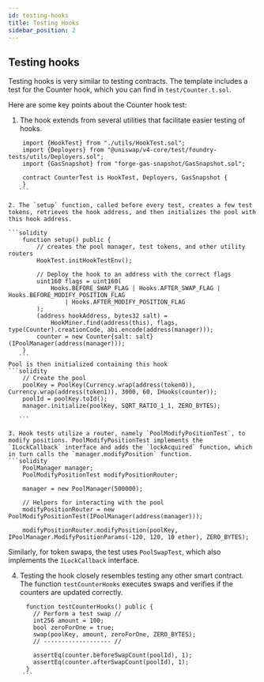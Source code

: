```yaml
---
id: testing-hooks
title: Testing Hooks
sidebar_position: 2
---
```


## Testing hooks
Testing hooks is very similar to testing contracts. The template includes a test for the Counter hook, which you can find in `test/Counter.t.sol`.

Here are some key points about the Counter hook test:
1. The hook extends from several utilities that facilitate easier testing of hooks.

 ```solidity
     import {HookTest} from "./utils/HookTest.sol";
     import {Deployers} from "@uniswap/v4-core/test/foundry-tests/utils/Deployers.sol";
     import {GasSnapshot} from "forge-gas-snapshot/GasSnapshot.sol";

     contract CounterTest is HookTest, Deployers, GasSnapshot {
     }
    ```

2. The `setup` function, called before every test, creates a few test tokens, retrieves the hook address, and then initializes the pool with this hook address.

 ```solidity
     function setup() public {
         // creates the pool manager, test tokens, and other utility routers
         HookTest.initHookTestEnv();

         // Deploy the hook to an address with the correct flags
         uint160 flags = uint160(
             Hooks.BEFORE_SWAP_FLAG | Hooks.AFTER_SWAP_FLAG | Hooks.BEFORE_MODIFY_POSITION_FLAG
                 | Hooks.AFTER_MODIFY_POSITION_FLAG
         );
         (address hookAddress, bytes32 salt) =
             HookMiner.find(address(this), flags, type(Counter).creationCode, abi.encode(address(manager)));
         counter = new Counter{salt: salt}(IPoolManager(address(manager)));
     }
    ```
Pool is then initialized containing this hook
 ```solidity
     // Create the pool
     poolKey = PoolKey(Currency.wrap(address(token0)), Currency.wrap(address(token1)), 3000, 60, IHooks(counter));
     poolId = poolKey.toId();
     manager.initialize(poolKey, SQRT_RATIO_1_1, ZERO_BYTES);

    ```

3. Hook tests utilize a router, namely `PoolModifyPositionTest`, to modify positions. PoolModifyPositionTest implements the `ILockCallback` interface and adds the `lockAcquired` function, which in turn calls the `manager.modifyPosition` function.
```solidity
     PoolManager manager;
     PoolModifyPositionTest modifyPositionRouter;

     manager = new PoolManager(500000);

     // Helpers for interacting with the pool
     modifyPositionRouter = new PoolModifyPositionTest(IPoolManager(address(manager)));

     modifyPositionRouter.modifyPosition(poolKey, IPoolManager.ModifyPositionParams(-120, 120, 10 ether), ZERO_BYTES);
   ```
Similarly, for token swaps, the test uses `PoolSwapTest`, which also implements the `ILockCallback` interface.

4. Testing the hook closely resembles testing any other smart contract. The function `testCounterHooks` executes swaps and verifies if the counters are updated correctly.

```solidity
     function testCounterHooks() public {
       // Perform a test swap //
       int256 amount = 100;
       bool zeroForOne = true;
       swap(poolKey, amount, zeroForOne, ZERO_BYTES);
       // ------------------- //

       assertEq(counter.beforeSwapCount(poolId), 1);
       assertEq(counter.afterSwapCount(poolId), 1);
     }
    ```
